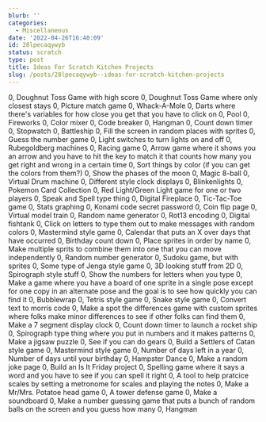 ```yaml
---
blurb: ''
categories:
  - Miscellaneous
date: '2022-04-26T16:40:09'
id: 28lpecaqywyb
status: scratch
type: post
title: Ideas For Scratch Kitchen Projects
slug: /posts/28lpecaqywyb--ideas-for-scratch-kitchen-projects
---
```



0, Doughnut Toss Game with high score
0, Doughnut Toss Game where only closest stays
0, Picture match game
0, Whack-A-Mole
0, Darts where there's variables for how close you get that you have to click on
0, Pool
0, Fireworks
0, Color mixer
0, Code breaker
0, Hangman
0, Count down timer
0, Stopwatch
0, Battleship
0, Fill the screen in random places with sprites
0, Guess the number game
0, Light switches to turn lights on and off
0, Rubegoldberg machines
0, Racing game
0, Arrow game where it shows you an arrow and you have to hit the key to match it that counts how many you get right and wrong in a certain time
0, Sort things by color (if you can get the colors from them?)
0, Show the phases of the moon
0, Magic 8-ball
0, Virtual Drum machine
0, Different style clock displays
0, Blinkenlights
0, Pokemon Card Collection
0, Red Light/Green Light game for one or two players
0, Speak and Spell type thing
0, Digital Fireplace
0, Tic-Tac-Toe game
0, Stats graphing
0, Konami code secret password
0, Coin flip page
0, Virtual model train
0, Random name generator
0, Rot13 encoding
0, Digital fishtank
0, Click on letters to type them out to make messages with random colors
0, Mastermind style game
0, Calendar that puts an X over days that have occurred
0, Birthday count down
0, Place sprites in order by name
0, Make multiple sprits to combine them into one that you can move independently
0, Random number generator
0, Sudoku game, but with sprites
0, Some type of Jenga style game 
0, 3D looking stuff from 2D
0, Spirograph style stuff
0, Show the numbers for letters when you type
0, Make a game where you have a board of one sprite in a single pose except for one copy in an alternate pose and the goal is to see how quickly you can find it
0, Bubblewrap
0, Tetris style game
0, Snake style game
0, Convert text to morris code
0, Make a spot the differences game with custom sprites where folks make minor differences to see if other folks can find them
0, Make a 7 segment display clock
0, Count down timer to launch a rocket ship
0, Spirograph type thing where you put in numbers and it makes patterns
0, Make a jigsaw puzzle
0, See if you can do gears
0, Build a Settlers of Catan style game
0, Mastermind style game
0, Number of days left in a year
0, Number of days until your birthday
0, Hampster Dance
0, Make a random joke page
0, Build an Is It Friday project
0, Spelling game where it says a word and you have to see if you can spell it right
0, A tool to help pratcice scales by setting a metronome for scales and playing the notes
0, Make a Mr/Mrs. Potatoe head game
0, A tower defense game
0, Make a soundboard
0, Make a number guessing game that puts a bunch of random balls on the screen and you guess how many
0, Hangman







